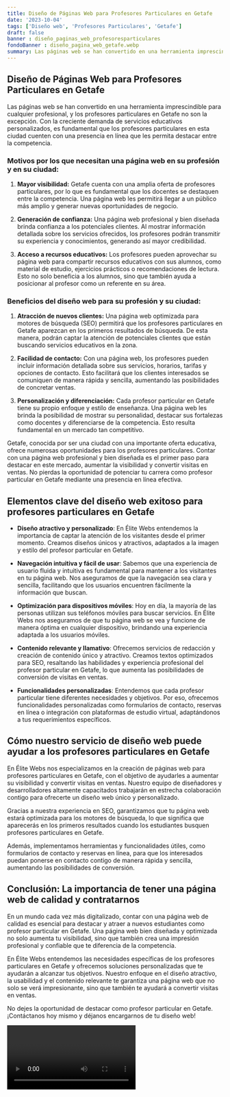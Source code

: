 ```yaml
---
title: Diseño de Páginas Web para Profesores Particulares en Getafe
date: '2023-10-04'
tags: ['Diseño web', 'Profesores Particulares', 'Getafe']
draft: false
banner : diseño_paginas_web_profesoresparticulares
fondoBanner : diseño_pagina_web_getafe.webp
summary: Las páginas web se han convertido en una herramienta imprescindible para cualquier profesional, y los profesores particulares en Getafe no son la excepción. Con la creciente demanda de servicios educativos personalizados, es fundamental que los profesores particulares en esta ciudad cuenten con una presencia en línea que les permita destacar entre la competencia.
---
```


## Diseño de Páginas Web para Profesores Particulares en Getafe

Las páginas web se han convertido en una herramienta imprescindible para cualquier profesional, y los profesores particulares en Getafe no son la excepción. Con la creciente demanda de servicios educativos personalizados, es fundamental que los profesores particulares en esta ciudad cuenten con una presencia en línea que les permita destacar entre la competencia.

### Motivos por los que necesitan una página web en su profesión y en su ciudad:

1. **Mayor visibilidad:** Getafe cuenta con una amplia oferta de profesores particulares, por lo que es fundamental que los docentes se destaquen entre la competencia. Una página web les permitirá llegar a un público más amplio y generar nuevas oportunidades de negocio.

2. **Generación de confianza:** Una página web profesional y bien diseñada brinda confianza a los potenciales clientes. Al mostrar información detallada sobre los servicios ofrecidos, los profesores podrán transmitir su experiencia y conocimientos, generando así mayor credibilidad.

3. **Acceso a recursos educativos:** Los profesores pueden aprovechar su página web para compartir recursos educativos con sus alumnos, como material de estudio, ejercicios prácticos o recomendaciones de lectura. Esto no solo beneficia a los alumnos, sino que también ayuda a posicionar al profesor como un referente en su área.

### Beneficios del diseño web para su profesión y su ciudad:

1. **Atracción de nuevos clientes:** Una página web optimizada para motores de búsqueda (SEO) permitirá que los profesores particulares en Getafe aparezcan en los primeros resultados de búsqueda. De esta manera, podrán captar la atención de potenciales clientes que están buscando servicios educativos en la zona.

2. **Facilidad de contacto:** Con una página web, los profesores pueden incluir información detallada sobre sus servicios, horarios, tarifas y opciones de contacto. Esto facilitará que los clientes interesados se comuniquen de manera rápida y sencilla, aumentando las posibilidades de concretar ventas.

3. **Personalización y diferenciación:** Cada profesor particular en Getafe tiene su propio enfoque y estilo de enseñanza. Una página web les brinda la posibilidad de mostrar su personalidad, destacar sus fortalezas como docentes y diferenciarse de la competencia. Esto resulta fundamental en un mercado tan competitivo.

Getafe, conocida por ser una ciudad con una importante oferta educativa, ofrece numerosas oportunidades para los profesores particulares. Contar con una página web profesional y bien diseñada es el primer paso para destacar en este mercado, aumentar la visibilidad y convertir visitas en ventas. No pierdas la oportunidad de potenciar tu carrera como profesor particular en Getafe mediante una presencia en línea efectiva.

<GifSeo />

<Cta />

## Elementos clave del diseño web exitoso para profesores particulares en Getafe

- **Diseño atractivo y personalizado**: En Élite Webs entendemos la importancia de captar la atención de los visitantes desde el primer momento. Creamos diseños únicos y atractivos, adaptados a la imagen y estilo del profesor particular en Getafe.

- **Navegación intuitiva y fácil de usar**: Sabemos que una experiencia de usuario fluida y intuitiva es fundamental para mantener a los visitantes en tu página web. Nos aseguramos de que la navegación sea clara y sencilla, facilitando que los usuarios encuentren fácilmente la información que buscan.

- **Optimización para dispositivos móviles**: Hoy en día, la mayoría de las personas utilizan sus teléfonos móviles para buscar servicios. En Élite Webs nos aseguramos de que tu página web se vea y funcione de manera óptima en cualquier dispositivo, brindando una experiencia adaptada a los usuarios móviles.

- **Contenido relevante y llamativo**: Ofrecemos servicios de redacción y creación de contenido único y atractivo. Creamos textos optimizados para SEO, resaltando las habilidades y experiencia profesional del profesor particular en Getafe, lo que aumenta las posibilidades de conversión de visitas en ventas.

- **Funcionalidades personalizadas**: Entendemos que cada profesor particular tiene diferentes necesidades y objetivos. Por eso, ofrecemos funcionalidades personalizadas como formularios de contacto, reservas en línea o integración con plataformas de estudio virtual, adaptándonos a tus requerimientos específicos.


## Cómo nuestro servicio de diseño web puede ayudar a los profesores particulares en Getafe

En Élite Webs nos especializamos en la creación de páginas web para profesores particulares en Getafe, con el objetivo de ayudarles a aumentar su visibilidad y convertir visitas en ventas. Nuestro equipo de diseñadores y desarrolladores altamente capacitados trabajarán en estrecha colaboración contigo para ofrecerte un diseño web único y personalizado.

Gracias a nuestra experiencia en SEO, garantizamos que tu página web estará optimizada para los motores de búsqueda, lo que significa que aparecerás en los primeros resultados cuando los estudiantes busquen profesores particulares en Getafe.

Además, implementamos herramientas y funcionalidades útiles, como formularios de contacto y reservas en línea, para que los interesados puedan ponerse en contacto contigo de manera rápida y sencilla, aumentando las posibilidades de conversión.

## Conclusión: La importancia de tener una página web de calidad y contratarnos

En un mundo cada vez más digitalizado, contar con una página web de calidad es esencial para destacar y atraer a nuevos estudiantes como profesor particular en Getafe. Una página web bien diseñada y optimizada no solo aumenta tu visibilidad, sino que también crea una impresión profesional y confiable que te diferencia de la competencia.

En Élite Webs entendemos las necesidades específicas de los profesores particulares en Getafe y ofrecemos soluciones personalizadas que te ayudarán a alcanzar tus objetivos. Nuestro enfoque en el diseño atractivo, la usabilidad y el contenido relevante te garantiza una página web que no solo se verá impresionante, sino que también te ayudará a convertir visitas en ventas.

No dejes la oportunidad de destacar como profesor particular en Getafe. ¡Contáctanos hoy mismo y déjanos encargarnos de tu diseño web!

<Video />

<CtaBot job='Profesores Particulares' city='Getafe'/>

<Gmaps query='Getafe+españa+maps' />